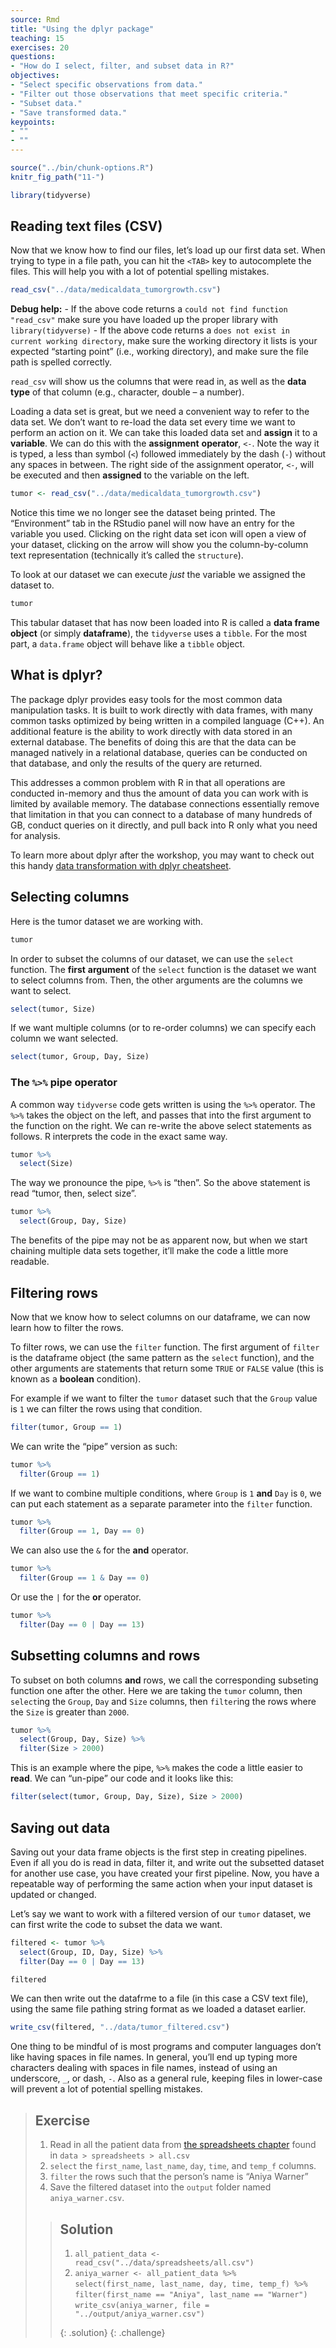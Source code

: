```yaml
---
source: Rmd
title: "Using the dplyr package"
teaching: 15
exercises: 20
questions:
- "How do I select, filter, and subset data in R?"
objectives:
- "Select specific observations from data."
- "Filter out those observations that meet specific criteria."
- "Subset data."
- "Save transformed data."
keypoints:
- ""
- ""
---
```


```r
source("../bin/chunk-options.R")
knitr_fig_path("11-")
```

```r
library(tidyverse)
```

## Reading text files (CSV)

Now that we know how to find our files, let's load up our first data set.
When trying to type in a file path,
you can hit the `<TAB>` key to autocomplete the files.
This will help you with a lot of potential spelling mistakes.

```r
read_csv("../data/medicaldata_tumorgrowth.csv")
```

**Debug help:**
- If the above code returns a `could not find function "read_csv"`
  make sure you have loaded up the proper library with `library(tidyverse)`
- If the above code returns a `does not exist in current working directory`,
  make sure the working directory it lists is your expected "starting point" (i.e., working directory),
  and make sure the file path is spelled correctly.

`read_csv` will show us the columns that were read in,
as well as the **data type** of that column (e.g., character, double -- a number).

Loading a data set is great, but we need a convenient way to refer to the data set.
We don't want to re-load the data set every time we want to perform an action on it.
We can take this loaded data set and **assign** it to a **variable**.
We can do this with the **assignment** **operator**, `<-`.
Note the way it is typed, a less than symbol (`<`) followed immediately by the dash (`-`) without any spaces in between.
The right side of the assignment operator, `<-`, will be executed and then **assigned** to the variable on the left.

```r
tumor <- read_csv("../data/medicaldata_tumorgrowth.csv")
```

Notice this time we no longer see the dataset being printed.
The "Environment" tab in the RStudio panel will now have an entry for the variable you used.
Clicking on the right data set icon will open a view of your dataset,
clicking on the arrow will show you the column-by-column text representation (technically it's called the `structure`).

To look at our dataset we can execute *just* the variable we assigned the dataset to.

```r
tumor
```

This tabular dataset that has now been loaded into R is called a **data frame** **object** (or simply **dataframe**),
the `tidyverse` uses a `tibble`.
For the most part, a `data.frame` object will behave like a `tibble` object.


## What is dplyr?
The package dplyr provides easy tools for the most common data manipulation tasks. It is built to work directly 
with data frames, with many common tasks optimized by being written in a compiled language (C++). An additional 
feature is the ability to work directly with data stored in an external database. The benefits of doing this 
are that the data can be managed natively in a relational database, queries can be conducted on that database, 
and only the results of the query are returned.

This addresses a common problem with R in that all operations are conducted in-memory and thus the amount of 
data you can work with is limited by available memory. The database connections essentially remove that 
limitation in that you can connect to a database of many hundreds of GB, conduct queries on it directly, 
and pull back into R only what you need for analysis.

To learn more about dplyr after the workshop, you may want to check out this handy 
[data transformation with dplyr cheatsheet](https://raw.githubusercontent.com/rstudio/cheatsheets/master/data-transformation.pdf).

## Selecting columns

Here is the tumor dataset we are working with.

```r
tumor
```

In order to subset the columns of our dataset, we can use the `select` function.
The **first** **argument** of the `select` function is the dataset we want to select columns from.
Then, the other arguments are the columns we want to select.


```r
select(tumor, Size)
```

If we want multiple columns (or to re-order columns) we can specify each column we want selected.

```r
select(tumor, Group, Day, Size)
```

### The `%>%` pipe operator

A common way `tidyverse` code gets written is using the `%>%` operator.
The `%>%` takes the object on the left, and passes that into the first argument to the function on the right.
We can re-write the above select statements as follows.
R interprets the code in the exact same way.

```r
tumor %>%
  select(Size)
```

The way we pronounce the pipe, `%>%` is "then".
So the above statement is read "tumor, then, select size".

```r
tumor %>%
  select(Group, Day, Size)
```

The benefits of the pipe may not be as apparent now,
but when we start chaining multiple data sets together,
it'll make the code a little more readable.

## Filtering rows

Now that we know how to select columns on our dataframe,
we can now learn how to filter the rows.

To filter rows, we can use the `filter` function.
The first argument of `filter` is the dataframe object (the same pattern as the `select` function),
and the other arguments are statements that return some `TRUE` or `FALSE` value (this is known as a **boolean** condition).

For example if we want to filter the `tumor` dataset such that the `Group` value is `1` we can filter the rows using that condition.

```r
filter(tumor, Group == 1)
```

We can write the "pipe" version as such:

```r
tumor %>%
  filter(Group == 1)
```

If we want to combine multiple conditions, where `Group` is `1` **and** `Day` is `0`,
we can put each statement as a separate parameter into the `filter` function.

```r
tumor %>%
  filter(Group == 1, Day == 0)
```

We can also use the `&` for the **and** operator.

```r
tumor %>%
  filter(Group == 1 & Day == 0)
```

Or use the `|` for the **or** operator.

```r
tumor %>%
  filter(Day == 0 | Day == 13)
```


## Subsetting columns and rows

To subset on both columns **and** rows,
we call the corresponding subseting function one after the other.
Here we are taking the `tumor` column, then `select`ing the `Group`, `Day` and `Size` columns, then
`filter`ing the rows where the `Size` is greater than `2000`.

```r
tumor %>%
  select(Group, Day, Size) %>%
  filter(Size > 2000)
```

This is an example where the pipe, `%>%` makes the code a little easier to **read**.
We can "un-pipe" our code and  it looks like this:

```r
filter(select(tumor, Group, Day, Size), Size > 2000)
```


## Saving out data

Saving out your data frame objects is the first step in creating pipelines.
Even if all you do is read in data, filter it, and write out the subsetted dataset for another use case,
you have created your first pipeline.
Now, you have a repeatable way of performing the same action when your input dataset is updated or changed.

Let's say we want to work with a filtered version of our `tumor` dataset,
we can first write the code to subset the data we want.

```r
filtered <- tumor %>%
  select(Group, ID, Day, Size) %>%
  filter(Day == 0 | Day == 13)
```

```r
filtered
```

We can then write out the datafrme to a file (in this case a CSV text file),
using the same file pathing string format as we loaded a dataset earlier.

```r
write_csv(filtered, "../data/tumor_filtered.csv")
```

One thing to be mindful of is most programs and computer languages don't like having spaces in file names.
In general, you'll end up typing more characters dealing with spaces in file names,
instead of using an underscore, `_`, or dash, `-`.
Also as a general rule, keeping files in lower-case will prevent a lot of potential spelling mistakes.

> ## Exercise
> 
> 1. Read in all the patient data from [the spreadsheets chapter](https://ds4biomed.tech/spreadsheets.html)
> found in `data > spreadsheets > all.csv`
> 2. `select` the `first_name`, `last_name`, `day`, `time`, and `temp_f` columns.
> 3. `filter` the rows such that the person's name is "Aniya Warner"
> 4. Save the filtered dataset into the `output` folder named `aniya_warner.csv`.
> 
> > ## Solution
> > 
> > 1. `all_patient_data <- read_csv("../data/spreadsheets/all.csv")`  
> > 2. `aniya_warner <- all_patient_data %>%`  
> > `select(first_name, last_name, day, time, temp_f) %>%`  
> > `filter(first_name == "Aniya", last_name == "Warner")`  
> >  `write_csv(aniya_warner, file = "../output/aniya_warner.csv")`
> >  
> {: .solution}
{: .challenge}

